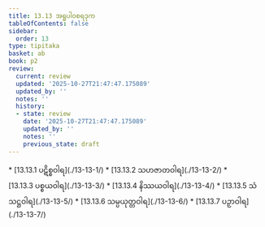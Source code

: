 ```yaml
---
title: 13.13 အရူပါဝစရဒုက
tableOfContents: false
sidebar:
  order: 13
type: tipitaka
basket: ab
book: p2
review:
  current: review
  updated: '2025-10-27T21:47:47.175089'
  updated_by: ''
  notes: ''
  history:
  - state: review
    date: '2025-10-27T21:47:47.175089'
    updated_by: ''
    notes: ''
    previous_state: draft
---
```



<ReviewStatus review={frontmatter.review} showDetails={true} />

<HypothesisAnnotation frontmatter={frontmatter} />

<DynamicBreadcrumb />



<TableOfContents book="p2" section="13.13">
* [13.13.1 ပဋိစ္စဝါရ](./13-13-1/)
* [13.13.2 သဟဇာတဝါရ](./13-13-2/)
* [13.13.3 ပစ္စယဝါရ](./13-13-3/)
* [13.13.4 နိဿယဝါရ](./13-13-4/)
* [13.13.5 သံသဋ္ဌဝါရ](./13-13-5/)
* [13.13.6 သမ္ပယုတ္တဝါရ](./13-13-6/)
* [13.13.7 ပဉှာဝါရ](./13-13-7/)
</TableOfContents>